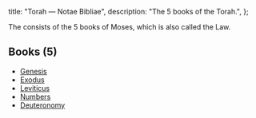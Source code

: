   title: "Torah — Notae Bibliae",
  description: "The 5 books of the Torah.",
};

<Initial text="Torah" />

The <Definition lang="hebrew" anchor="torah" text="Torah" /> consists of the 5 books of Moses, which is also called the Law.

## Books (5)

* [Genesis](/bible/old-testament/pentateuch/genesis)
* [Exodus](/bible/old-testament/pentateuch/exodus)
* [Leviticus](/bible/old-testament/pentateuch/leviticus)
* [Numbers](/bible/old-testament/pentateuch/numbers)
* [Deuteronomy](/bible/old-testament/pentateuch/deuteronomy)
